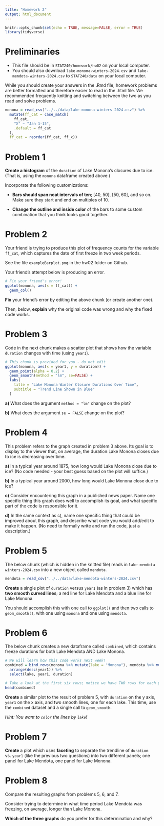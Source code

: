 ```yaml
---
title: "Homework 2"
output: html_document
---
```


```r
knitr::opts_chunk$set(echo = TRUE, message=FALSE, error = TRUE)
library(tidyverse)
```

# Preliminaries

- This file should be in `STAT240/homework/hw02` on your local computer.
- You should also download `lake-monona-winters-2024.csv` and `lake-mendota-winters-2024.csv` to `STAT240/data` on your local computer.

While you should create your answers in the .Rmd file, homework problems are better formatted and therefore easier to read in the .html file. We recommended frequently knitting and switching between the two as you read and solve problems.

```r
monona = read_csv("../../data/lake-monona-winters-2024.csv") %>% 
  mutate(ff_cat = case_match(
    ff_cat,
    "X" ~ "Jan 1-15",
    .default = ff_cat
  ), 
  ff_cat = reorder(ff_cat, ff_x))
```

# Problem 1

**Create a histogram** of the `duration` of Lake Monona's closures due to ice. (That is, using the `monona` dataframe created above.)

Incorporate the following customizations:

- **Bars should span neat intervals of ten**; [40, 50], [50, 60], and so on. Make sure they start and end on multiples of 10.

- **Change the outline and inside color** of the bars to some custom combination that you think looks good together.


# Problem 2

Your friend is trying to produce this plot of frequency counts for the variable `ff_cat`, which captures the date of first freeze in two week periods.

See the file `exampleBarplot.png` in the hw02 folder on Github.

Your friend's attempt below is producing an error.

```r
# Fix your friend's error!
ggplot(monona, aes(x = ff_cat)) +
  geom_col()
```

**Fix** your friend's error by editing the above chunk (or create another one).

Then, below, **explain** why the original code was wrong and why the fixed code works.


# Problem 3

Code in the next chunk makes a scatter plot that shows how the variable `duration` changes with time (using `year1`).

```r
# This chunk is provided for you - do not edit
ggplot(monona, aes(x = year1, y = duration)) +
  geom_point(alpha = 0.2) +
  geom_smooth(method = "lm", se=FALSE) +
  labs(
    title = "Lake Monona Winter Closure Durations Over Time",
    subtitle = "Trend Line Shown in Blue"
  )
```

**a)** What does the argument `method = "lm"` change on the plot?

**b)** What does the argument `se = FALSE` change on the plot?


# Problem 4

This problem refers to the graph created in problem 3 above. Its goal is to display to the viewer that, on average, the duration Lake Monona closes due to ice is decreasing over time.

**a)** In a typical year around 1875, how long would Lake Monona close due to ice? (No code needed - your best guess based on the plot will suffice.) 

**b)** In a typical year around 2000, how long would Lake Monona close due to ice?

**c)** Consider encountering this graph in a published news paper. Name one specific thing this graph does well to accomplish its goal, and what specific part of the code is responsible for it.

**d)** In the same context as c), name one specific thing that could be improved about this graph, and describe what code you would add/edit to make it happen. (No need to formally write and run the code, just a description.)


# Problem 5

The below chunk (which is hidden in the knitted file) reads in `lake-mendota-winters-2024.csv` into a new object called `mendota`.

```r
mendota = read_csv("../../data/lake-mendota-winters-2024.csv")
```

**Create** a single plot of `duration` versus `year1` (as in problem 3) which has **two smooth curved lines**; a red line for Lake Mendota and a blue line for Lake Monona.

You should accomplish this with one call to `ggplot()` and then two calls to `geom_smooth()`, with one using `monona` and one using `mendota`.


# Problem 6

The below chunk creates a new dataframe called `combined`, which contains freeze durations for both Lake Mendota AND Lake Monona.

```r
# We will learn how this code works next week!
combined = bind_rows(monona %>% mutate(lake = "Monona"), mendota %>% mutate(lake = "Mendota")) %>% 
  arrange(desc(year1)) %>% 
  select(lake, year1, duration)

# Take a look at the first six rows; notice we have TWO rows for each year now, one for each lake!
head(combined)
```

**Create** a similar plot to the result of problem 5, with `duration` on the y axis, `year1` on the x axis, and two smooth lines, one for each lake. This time, use the `combined` dataset and a single call to `geom_smooth`.

*Hint: You want to `color` the lines by `lake`!*


# Problem 7

**Create** a plot which uses **faceting** to separate the trendline of `duration` vs. `year1` (like the previous two questions) into two different panels; one panel for Lake Mendota, one panel for Lake Monona.


# Problem 8

Compare the resulting graphs from problems 5, 6, and 7.

Consider trying to determine in what time period Lake Mendota was freezing, on average, longer than Lake Monona.

**Which of the three graphs** do you prefer for this determination and why?
